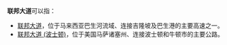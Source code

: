 '''联邦大道'''可以指：
*[[联邦大道|联邦大道]]，位于马来西亚巴生河流域、连接吉隆坡及巴生港的主要高速之一。
*[[联邦大道_(波士顿)|联邦大道 (波士顿)]]，位于美国马萨诸塞州、连接波士顿和牛顿市的主要公路。

{{消歧义|cat=四字消歧义}}